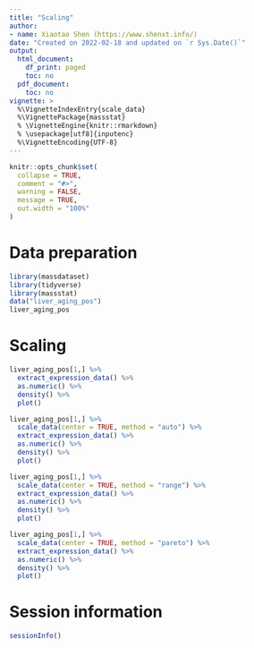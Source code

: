 ```yaml
---
title: "Scaling"
author:
- name: Xiaotao Shen (https://www.shenxt.info/)
date: "Created on 2022-02-18 and updated on `r Sys.Date()`"
output:
  html_document:
    df_print: paged
    toc: no
  pdf_document:
    toc: no
vignette: >
  %\VignetteIndexEntry{scale_data}
  %\VignettePackage{massstat}
  % \VignetteEngine{knitr::rmarkdown}
  % \usepackage[utf8]{inputenc}
  %\VignetteEncoding{UTF-8}
---
```


```r
knitr::opts_chunk$set(
  collapse = TRUE,
  comment = "#>",
  warning = FALSE,
  message = TRUE,
  out.width = "100%"
)
```

# **Data preparation**

```r
library(massdataset)
library(tidyverse)
library(massstat)
data("liver_aging_pos")
liver_aging_pos
```

# **Scaling**

```r

liver_aging_pos[1,] %>% 
  extract_expression_data() %>% 
  as.numeric() %>% 
  density() %>% 
  plot()
```

```r
liver_aging_pos[1,] %>% 
  scale_data(center = TRUE, method = "auto") %>% 
  extract_expression_data() %>% 
  as.numeric() %>% 
  density() %>% 
  plot()
```

```r
liver_aging_pos[1,] %>% 
  scale_data(center = TRUE, method = "range") %>% 
  extract_expression_data() %>% 
  as.numeric() %>% 
  density() %>% 
  plot()
```

```r
liver_aging_pos[1,] %>% 
  scale_data(center = TRUE, method = "pareto") %>% 
  extract_expression_data() %>% 
  as.numeric() %>% 
  density() %>% 
  plot()
```

# **Session information**

```r
sessionInfo()
```

